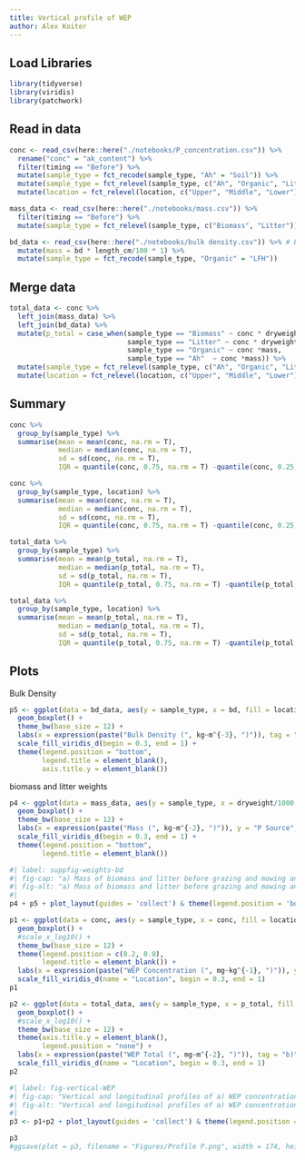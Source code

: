 ```yaml
---
title: Vertical profile of WEP
author: Alex Koiter
---
```


## Load Libraries
```r
library(tidyverse)
library(viridis)
library(patchwork)
```

## Read in data
```r
conc <- read_csv(here::here("./notebooks/P_concentration.csv")) %>%
  rename("conc" = "ak_content") %>%
  filter(timing == "Before") %>%
  mutate(sample_type = fct_recode(sample_type, "Ah" = "Soil")) %>%
  mutate(sample_type = fct_relevel(sample_type, c("Ah", "Organic", "Litter","Biomass"))) %>%
  mutate(location = fct_relevel(location, c("Upper", "Middle", "Lower")))

mass_data <- read_csv(here::here("./notebooks/mass.csv")) %>%
  filter(timing == "Before") %>%
  mutate(sample_type = fct_relevel(sample_type, c("Biomass", "Litter")))

bd_data <- read_csv(here::here("./notebooks/bulk density.csv")) %>% # Bulk density measurements
  mutate(mass = bd * length_cm/100 * 1) %>%
  mutate(sample_type = fct_recode(sample_type, "Organic" = "LFH"))
```

## Merge data
```r
total_data <- conc %>%
  left_join(mass_data) %>%
  left_join(bd_data) %>%
  mutate(p_total = case_when(sample_type == "Biomass" ~ conc * dryweight/1000 /0.25,
                             sample_type == "Litter" ~ conc * dryweight/1000 /0.25,
                             sample_type == "Organic" ~ conc *mass,
                             sample_type == "Ah"  ~ conc *mass)) %>%
  mutate(sample_type = fct_relevel(sample_type, c("Ah", "Organic", "Litter","Biomass"))) %>%
  mutate(location = fct_relevel(location, c("Upper", "Middle", "Lower")))

```

## Summary
```r
conc %>%
  group_by(sample_type) %>%
  summarise(mean = mean(conc, na.rm = T),
            median = median(conc, na.rm = T),
            sd = sd(conc, na.rm = T),
            IQR = quantile(conc, 0.75, na.rm = T) -quantile(conc, 0.25, na.rm = T))

conc %>%
  group_by(sample_type, location) %>%
  summarise(mean = mean(conc, na.rm = T),
            median = median(conc, na.rm = T),
            sd = sd(conc, na.rm = T),
            IQR = quantile(conc, 0.75, na.rm = T) -quantile(conc, 0.25, na.rm = T))

total_data %>%
  group_by(sample_type) %>%
  summarise(mean = mean(p_total, na.rm = T),
            median = median(p_total, na.rm = T),
            sd = sd(p_total, na.rm = T),
            IQR = quantile(p_total, 0.75, na.rm = T) -quantile(p_total, 0.25, na.rm = T))

total_data %>%
  group_by(sample_type, location) %>%
  summarise(mean = mean(p_total, na.rm = T),
            median = median(p_total, na.rm = T),
            sd = sd(p_total, na.rm = T),
            IQR = quantile(p_total, 0.75, na.rm = T) -quantile(p_total, 0.25, na.rm = T))
```


## Plots
Bulk Density
```r
p5 <- ggplot(data = bd_data, aes(y = sample_type, x = bd, fill = location)) + 
  geom_boxplot() +
  theme_bw(base_size = 12) +
  labs(x = expression(paste("Bulk Density (", kg~m^{-3}, ")")), tag = "b)") +
  scale_fill_viridis_d(begin = 0.3, end = 1) +
  theme(legend.position = "bottom", 
        legend.title = element_blank(),
        axis.title.y = element_blank())
```

biomass and litter weights

```r
p4 <- ggplot(data = mass_data, aes(y = sample_type, x = dryweight/1000 /0.25, fill = location)) + 
  geom_boxplot() +
  theme_bw(base_size = 12) +
  labs(x = expression(paste("Mass (", kg~m^{-2}, ")")), y = "P Source", tag = "a)") +
  scale_fill_viridis_d(begin = 0.3, end = 1) +
  theme(legend.position = "bottom", 
        legend.title = element_blank())
```

```r
#| label: suppfig-weights-bd
#| fig-cap: "a) Mass of biomass and litter before grazing and mowing and b) the bulk density of the organic layer and 10 cm Ah horizon"
#| fig-alt: "a) Mass of biomass and litter before grazing and mowing and b) the bulk density of the organic layer and 10 cm Ah horizon"
#| 
p4 + p5 + plot_layout(guides = 'collect') & theme(legend.position = 'bottom', legend.title = element_blank())
```


```r
p1 <- ggplot(data = conc, aes(y = sample_type, x = conc, fill = location)) + 
  geom_boxplot() + 
  #scale_x_log10() +
  theme_bw(base_size = 12) +
  theme(legend.position = c(0.2, 0.8),
        legend.title = element_blank()) +
  labs(x = expression(paste("WEP Concentration (", mg~kg^{-1}, ")")), y = "P Source", tag = "a)") +
  scale_fill_viridis_d(name = "Location", begin = 0.3, end = 1)
p1

p2 <- ggplot(data = total_data, aes(y = sample_type, x = p_total, fill = location)) + 
  geom_boxplot() + 
  #scale_x_log10() +
  theme_bw(base_size = 12) +
  theme(axis.title.y = element_blank(),
        legend.position = "none") +
  labs(x = expression(paste("WEP Total (", mg~m^{-2}, ")")), tag = "b)") +
  scale_fill_viridis_d(name = "Location", begin = 0.3, end = 1)
p2
```

```r
#| label: fig-vertical-WEP
#| fig-cap: "Vertical and longitudinal profiles of a) WEP concentration and b) WEP content in the riparian areas prior to grazing and mowing treatments."
#| fig-alt: "Vertical and longitudinal profiles of a) WEP concentration and b) WEP content in the riparian areas prior to grazing and mowing treatments."
#|  
p3 <- p1+p2 + plot_layout(guides = 'collect') & theme(legend.position = 'bottom', legend.title = element_blank())  

p3
#ggsave(plot = p3, filename = "Figures/Profile P.png", width = 174, height = 100, units = "mm", dpi = 600) 
```